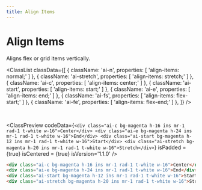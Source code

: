 ```yaml
---
title: Align Items
---
```



# Align Items

Aligns flex or grid items vertically.

<ClassList
  classData={[
    {
      className: 'ai-n',
      properties: [
        'align-items: normal;'
      ]
    },
    {
      className: 'ai-stretch',
      properties: [
        'align-items: stretch;'
      ]
    },
    {
      className: 'ai-c',
      properties: [
        'align-items: center;'
      ]
    },
    {
      className: 'ai-start',
      properties: [
        'align-items: start;'
      ]
    },
    {
      className: 'ai-e',
      properties: [
        'align-items: end;'
      ]
    },
    {
      className: 'ai-fs',
      properties: [
        'align-items: flex-start;'
      ]
    },
    {
      className: 'ai-fe',
      properties: [
        'align-items: flex-end;'
      ]
    },
  ]}
/>

<br />

<ClassPreview
  codeData={`
    <div class="ai-c bg-magenta h-16 ins mr-1 rad-1 t-white w-16">Center</div>
    <div class="ai-e bg-magenta h-24 ins mr-1 rad-1 t-white w-16">End</div>
    <div class="ai-start bg-magenta h-12 ins mr-1 rad-1 t-white w-16">Start</div>
    <div class="ai-stretch bg-magenta h-20 ins mr-1 rad-1 t-white w-16">Stretch</div>
  `}
  isPadded = {true}
  isCentered = {true}
  isVersion='1.1.0'
/>

```html
<div class="ai-c bg-magenta h-16 ins mr-1 rad-1 t-white w-16">Center</div>
<div class="ai-e bg-magenta h-24 ins mr-1 rad-1 t-white w-16">End</div>
<div class="ai-start bg-magenta h-12 ins mr-1 rad-1 t-white w-16">Start</div>
<div class="ai-stretch bg-magenta h-20 ins mr-1 rad-1 t-white w-16">Stretch</div>
```